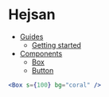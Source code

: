# Hejsan

- [Guides](guide/readme.mdx)
  - [Getting started](guide/getting-started.mdx)
- [Components](components/readme.mdx)
  - [Box](components/box.mdx)
  - [Button](components/button.mdx)

```jsx
<Box s={100} bg="coral" />
```
